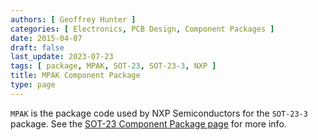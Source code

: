 ```yaml
---
authors: [ Geoffrey Hunter ]
categories: [ Electronics, PCB Design, Component Packages ]
date: 2015-04-07
draft: false
last_update: 2023-07-23
tags: [ package, MPAK, SOT-23, SOT-23-3, NXP ]
title: MPAK Component Package
type: page
---
```


`MPAK` is the package code used by NXP Semiconductors for the `SOT-23-3` package. See the [SOT-23 Component Package page](/pcb-design/component-packages/sot-23-component-package/) for more info.

